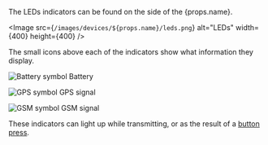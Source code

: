 
The LEDs indicators can be found on the side of the {props.name}.

<Image src={`/images/devices/${props.name}/leds.png`} alt="LEDs" width={400} height={400} />

The small icons above each of the indicators show what information they display.

<p className="nx-mt-6 nx-leading-7" style={{ display: 'flex', alignItems: 'center' }}>
  <Image src={`/images/devices/general/status-battery.png`} alt="Battery symbol" width={20} height={20} />
  <span style={{paddingLeft: '10px'}}>Battery</span>
</p>
<p className="nx-mt-6 nx-leading-7" style={{ display: 'flex', alignItems: 'center' }}>
  <Image src={`/images/devices/general/status-gps.png`} alt="GPS symbol" width={20} height={20} />
  <span style={{paddingLeft: '10px'}}>GPS signal</span>
</p>
<p className="nx-mt-6 nx-leading-7" style={{ display: 'flex', alignItems: 'center' }}>
  <Image src={`/images/devices/general/status-gsm.png`} alt="GSM symbol" width={20} height={20} />
  <span style={{paddingLeft: '10px'}}>GSM signal</span>
</p>

These indicators can light up while transmitting, or as the result of a [button press](#buttons).
